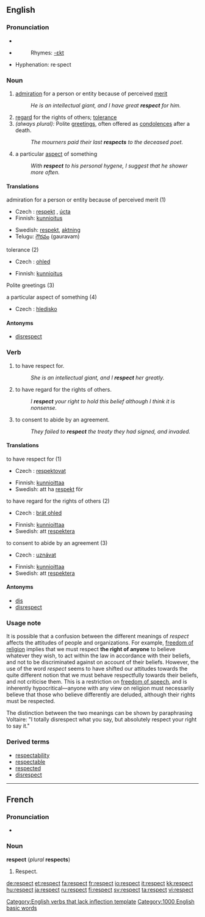 ==English==

{{rank|greatest|property|started|742|respect|that's|Christian|food}}

===Pronunciation===
*{{IPA|/ɹɪˈspɛkt/}}
*{{audio|en-us-respects.ogg|Audio (US)}}
*:Rhymes: [[Rhymes:English:-ɛkt|-ɛkt]]
*Hyphenation: re·spect

===Noun===
{{en-noun|-}}

# [[admiration]] for a person or entity because of perceived [[merit]]
#:''He is an intellectual giant, and I have great '''respect''' for him.''
# [[regard]] for the rights of others; [[tolerance]]
# ''(always plural):'' Polite [[greetings]], often offered as [[condolences]] after a death.
#:''The mourners paid their last '''respects''' to the deceased poet.'' 
# a particular [[aspect]] of something
#:''With '''respect''' to his personal hygene, I suggest that he shower more often.''

====Translations====
;admiration for a person or entity because of perceived merit (1)
{{top}}
*Czech : [[respekt]] {{m}}, [[úcta]] {{f}}
*Finnish: [[kunnioitus]]
{{mid}}
*Swedish: [[respekt]], [[aktning]]
*Telugu: [[గౌరవం]] (gauravam)
{{bottom}}

;tolerance (2)
{{top}}
*Czech : [[ohled]] {{m}}
{{mid}}
*Finnish: [[kunnioitus]]
{{bottom}}

;Polite greetings (3)
{{top}}
{{mid}}
{{bottom}}

;a particular aspect of something (4)
{{top}}
*Czech : [[hledisko]] {{n}}
{{mid}}
{{bottom}}

====Antonyms====
*[[disrespect]]

===Verb===
{{en-verb}}

# to have respect for.
#:''She is an intellectual giant, and I '''respect''' her greatly.''
# to have regard for the rights of others.
#:''I '''respect''' your right to hold this belief although I think it is nonsense.''
# to consent to abide by an agreement.
#:''They failed to '''respect''' the treaty they had signed, and invaded.''

====Translations====
;to have respect for (1)
{{top}}
*Czech : [[respektovat]]
{{mid}}
*Finnish: [[kunnioittaa]]
*Swedish: att ha [[respekt]] för
{{bottom}}

;to have regard for the rights of others (2)
{{top}}
*Czech : [[brát ohled]]
{{mid}}
*Finnish: [[kunnioittaa]]
*Swedish: att [[respektera]]
{{bottom}}

;to consent to abide by an agreement (3)
{{top}}
*Czech : [[uznávat]]
{{mid}}
*Finnish: [[kunnioittaa]]
*Swedish: att [[respektera]]
{{bottom}}

====Antonyms====
*[[dis]]<!-- or can it also be spelled "diss"? -->
*[[disrespect]]

===Usage note===
It is possible that a confusion between the different meanings of ''respect'' affects the attitudes of people and organizations. For example, [[freedom of religion]] implies that we must respect '''the right of anyone''' to believe whatever they wish, to act within the law in accordance with their beliefs, and not to be discriminated against on account of their beliefs. However, the use of the word ''respect'' seems to have shifted our attitudes towards the quite different notion that we must behave respectfully towards their beliefs, and not criticise them. This is a restriction on [[freedom of speech]], and is inherently hypocritical&mdash;anyone with any view on religion must necessarily believe that those who believe differently are deluded, although their rights must be respected.

The distinction between the two meanings can be shown by paraphrasing Voltaire: "I totally disrespect what you say, but absolutely respect your right to say it."

===Derived terms===
*[[respectability]]
*[[respectable]]
*[[respected]]
*[[disrespect]]

----

==French==
=== Pronunciation ===
*{{audio|Fr-Respect-fr-Paris.ogg|Audio (FR)}}

===Noun===
'''respect''' {{m}} (''plural'' '''respects''')
# Respect.

[[Category:English verbs that lack inflection template]]
[[Category:1000 English basic words]]

[[de:respect]]
[[et:respect]]
[[fa:respect]]
[[fr:respect]]
[[io:respect]]
[[it:respect]]
[[kk:respect]]
[[hu:respect]]
[[ja:respect]]
[[ru:respect]]
[[fi:respect]]
[[sv:respect]]
[[ta:respect]]
[[vi:respect]]